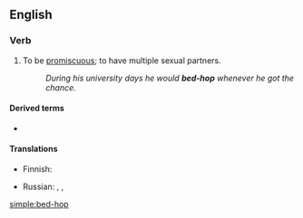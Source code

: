 {{also|bedhop}}
==English==

===Verb===
{{en-verb|head=[[bed]]-[[hop]]|bed-hops|bed-hopping|bed-hopped}}

# {{lb|en|informal|intransitive}} To be [[promiscuous]]; to have multiple sexual partners.
#: ''During his university days he would '''bed-hop''' whenever he got the chance.''

====Derived terms====
* {{l|en|bed-hopper}}

====Translations====
{{trans-top|to be promiscuous; to have multiple sexual partners}}
* Finnish: {{t|fi|lentää kukasta kukkaan}}
{{trans-mid}}
* Russian: {{t+|ru|развра́тничать|impf}}, {{t+|ru|распу́тничать|impf}}, {{t+|ru|блядова́ть|impf}} {{qualifier|vulgar, of women}}
{{trans-bottom}}

[[simple:bed-hop]]